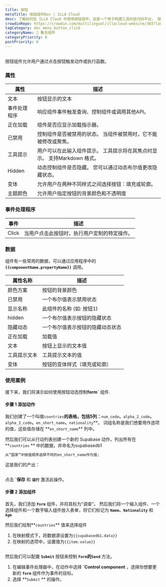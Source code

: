 ```yaml
---
title: 按钮
metaTitle: 按钮组件Doc | ILLA Cloud
desc: 了解如何在 ILLA Cloud 中使用按钮组件，这是一个用于构建工具的低代码平台。 按钮允许用户通过点击触发动作或执行函数。
crowdinRepo: https://crowdin.com/multilingual/illacloud-website/303?languages=zhcn&filter=basic&value=0
tagCategory: doc_menu_button_click
categoryName: 🧬 集合组件
categoryPriority: 6
postPriority: 0
---
```


## <h2 hidden>什么是按钮？</h2>

按钮组件允许用户通过点击按钮触发动作或执行函数。 

### 属性

| 属性     | 描述                                         |
| ------ | ------------------------------------------ |
| 文本     | 按钮显示的文本                                    |
| 事件处理程序 | 响应组件事件触发查询、控制组件或调用其他API。                   |
| 正在加载   | 组件是否应显示加载指示器。                              |
| 已禁用    | 控制组件是否被禁用的状态。 当组件被禁用时，它不能被修改或聚焦。           |
| 工具提示   | 用户可以在此输入组件提示。 工具提示将在其焦点时显示。 支持Markdown 格式。 |
| Hidden | 动态控制组件是否隐藏。 您可以通过动态布尔值更改隐藏状态。              |
| 变体     | 允许用户在两种不同样式之间选择按钮：填充或轮廓。                   |
| 主题颜色   | 允许用户指定按钮的背景颜色和不透明度                         |

### 事件处理程序

| 事件    | 描述                     |
| ----- | ---------------------- |
| Click | 当用户点击此按钮时，执行用户定制的特定操作。 |

### 数据

组件有一些常用的数据，可以通过应用程序中的 **`{{componentName.propertyName}}`** 调用。

| 属性名称   | 描述               |
| ------ | ---------------- |
| 颜色方案   | 按钮的背景颜色          |
| 已禁用    | 一个布尔值表示禁用状态      |
| 显示名称   | 此组件的名称 (如: 按钮1)  |
| hidden | 一个布尔值表示按钮的隐藏状态   |
| 隐藏动态   | 一个布尔值表示按钮的隐藏动态状态 |
| 正在加载   | 加载值              |
| 文本     | 按钮上显示的文本值        |
| 工具提示文本 | 工具提示文本的值         |
| 变体     | 按钮的变体样式（填充或轮廓）   |

### 使用案例

接下来，我们将演示如何使用按钮动态控制**form\`** 组件. 

#### 步骤 1 添加动作

我们创建了一个叫做`countries`**的表格，包括5列：**`num_code`**、**`alpha_2_code`**、**`alpha_3_code`**、**`en_short_name`**、**`nationality`**。 词组名称是我们想要用作选项的值，这些值存储在 **`en_short_name`\*\* 列中。

然后我们可以从行动列表创建一个新的 Supabase 动作，列出所有在 **`countries` ** 中的数据，并命名为supabasedb1 

```sql
从“国家”中按值顺序选择不同的en_short_name作为值;
```

这是我们的产出：

<img src='https://cdn.illacloud.com/official-website/img/docs/countries.png' alt='' />

点击 **\`保存** 和 **`运行`** 激活此操作。

#### 步骤 2 添加组件

首先，我们添加 **`Form`** 组件，并将其标为“调查”。 然后我们将一个输入组件、一个选择组件和一个数字输入组件放入表单，将它们标记为 **`Name`、`Nationality`** 和 **`Age`**

然后我们绘制**`countries`** 值来选择组件 

1.  在映射模式下，将数据源设置为`{{supabasedb1.data}}` 
2.  在映射的选项中，设置值为`{{item.value}}`

<img src='https://cdn.illacloud.com/official-website/img/docs/button1.png' alt='' />

然后我们可以配置 **`Submit`** 按钮来控制 **`Form`**的**`Send`** 方法。 

1.  在编辑事件处理器中，在动作中选择 **\`Control component** ，选择你想要更新的 **`form`** 组件作为事件的目标。
2.  选择 **`Submit` ** 的操作。 

<img src='https://cdn.illacloud.com/official-website/img/docs/countries2.png' alt='' />
